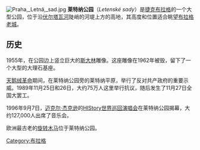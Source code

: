 [[Image:Praha,_Letná,_sad.jpg|thumb]]
'''莱特纳公园'''（''Letenské sady''）是[[捷克|捷克]][[布拉格|布拉格]]的一个大型公园，位于沿[[伏尔塔瓦河|伏尔塔瓦河]]陡峭的河堤上方的高地，其高度和位置适合眺望[[布拉格老城|布拉格老城]]。 

==历史==
1955年，在公园边上竖立巨大的[[斯大林|斯大林]]雕像。这座雕像在1962年被毁，留下了一个大型的大理石基座。

[[天鹅绒革命|天鹅绒革命]]期间，在莱特纳公园旁的莱特纳平原，举行了反对共产政府的重要示威。1989年11月25日和26日，大约75万人这里举行抗议，随后发生了11月27日全国大罢工。 

1996年9月7日，[[迈克尔·杰克逊|迈克尔·杰克逊]]的[[HIStory世界巡回演唱会|HIStory世界巡回演唱会]]在莱特纳公园揭幕，大约127,000人出席了音乐会。 

欧洲最古老的[[旋转木马|旋转木马]]位于莱特纳公园。
{{Commons category|Letenské sady}}

{{Coord|50|05|37.45|N|14|24|45.12|E}} {{Coord|50|05|47.75|N|14|25|30.00|E}}

{{DEFAULTSORT:Letna Park}}
[[Category:布拉格|Category:布拉格]]